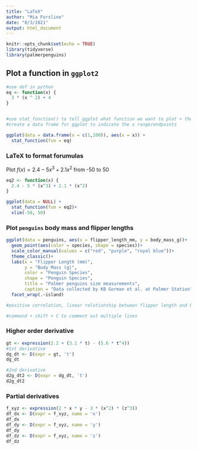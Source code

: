 ```yaml
---
title: "LaTeX"
author: "Mia Forsline"
date: "8/3/2021"
output: html_document
---
```


```r
knitr::opts_chunk$set(echo = TRUE)
library(tidyverse)
library(palmerpenguins)
```

## Plot a function in `ggplot2`
```r
#use def in python 
eq <- function(x) {
  3 * (x ^ 2) + 4
}


#use stat_function() to tell ggplot what function we want to plot + the range over which we're plotting it. 
#create a data frame for ggplot to indicate the x range/endpoints 

ggplot(data = data.frame(x = c(1,100)), aes(x = x)) + 
  stat_function(fun = eq)

```


### LaTeX to format forumulas 
Plot $f(x) = 2.4-5x^3+2.1x^2$ from -50 to 50 
```r
eq2 <- function(x) {
  2.4 - 5 * (x^3) + 2.1 * (x^2)
}

ggplot(data = NULL) + 
  stat_function(fun = eq2)+ 
  xlim(-50, 50)
```
### Plot `penguins` body mass and flipper lengths 
```r
ggplot(data = penguins, aes(x = flipper_length_mm, y = body_mass_g))+ 
  geom_point(aes(color = species, shape = species))+ 
  scale_color_manual(values = c("red", "purple", "royal blue"))+
  theme_classic()+
  labs(x = "Flipper Length (mm)",
       y = "Body Mass (g)", 
       color = "Penguin Species", 
       shape = "Penguin Species",
       title = "Palmer penguins size measurements",
       caption = "Data collected by KB Gorman et al. at Palmer Station") +
  facet_wrap(.~island)

#positive correlation, linear relationship between flipper length and body mass, few outliers, homostadastic (equal spread of data across the model), data clusters

#command + shift + C to comment out multiple lines 
```
### Higher order derivative 
```r
gt <- expression(2.2 + (3.1 * t) - (5.6 * t^4))
#1st derivative 
dg_dt <- D(expr = gt, 't')
dg_dt

#2nd derivative 
d2g_dt2 <- D(expr = dg_dt, 't')
d2g_dt2
```

### Partial derivatives 
```r
f_xyz <- expression(2 * x * y - 3 * (x^2) * (z^3))
df_dx <- D(expr = f_xyz, name = 'x')
df_dx
df_dy <- D(expr = f_xyz, name = 'y')
df_dy
df_dz <- D(expr = f_xyz, name = 'z')
df_dz

```

